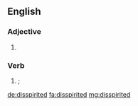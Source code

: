 ==English==

===Adjective===
{{head|en|verb form}}

# {{alternative spelling of|dispirited|lang=en}}

===Verb===
{{head|en|verb form}}

# {{en-past of|disspirit}}; {{alternative spelling of|dispirited|lang=en}}

[[de:disspirited]]
[[fa:disspirited]]
[[mg:disspirited]]